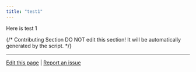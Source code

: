 ```yaml
---
title: "test1"
---
```


Here is test 1

{/*
Contributing Section
DO NOT edit this section!
It will be automatically generated by the script.
*/}

---

[Edit this page](https://github.com/langgenius/dify-docs/edit/main/en/test.mdx) | [Report an issue](https://github.com/langgenius/dify-docs/issues/new?template=docs.yml)

